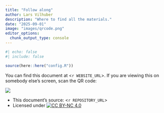 ```yaml
---
title: "Follow along"
author: Lars Vilhuber
description: "Where to find all the materials."
date: "2025-09-01"
image: "images/qrcode.png"
editor_options: 
  chunk_output_type: console
---
```




```r
#| echo: false
#| include: false

source(here::here("config.R"))

```

You can find this document at <`r WEBSITE_URL`>. If you are viewing this on somebody else's screen, scan the QR code:

[![](images/qrcode.png)](`r WEBSITE_URL`)

- This document's source: <`r REPOSITORY_URL`>
- Licensed under [![CC BY-NC 4.0](/images/cc-by-nc-80x15.png)](https://creativecommons.org/licenses/by-nc/4.0/)